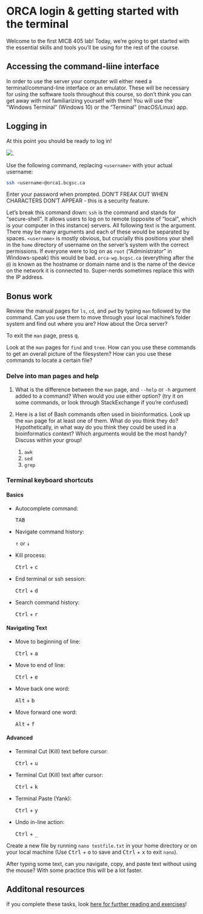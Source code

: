 # ORCA login & getting started with the terminal

Welcome to the first MICB 405 lab! Today, we're going to get started with the essential skills and tools you'll be using for the rest of the course.

## Accessing the command-liine interface

In order to use the server your computer will either need a terminal/command-line interface or an emulator. These will be necessary for using the software tools throughout this course, so don’t think you can get away with not familiarizing yourself with them! You will use the "Windows Terminal" (Windows 10) or the "Terminal" (macOS/Linux) app.

## Logging in

At this point you should be ready to log in!

![](https://media2.giphy.com/media/LcfBYS8BKhCvK/giphy.gif?cid=ecf05e4747b1d69a24ea3b94dd23c9634105af0c7416ebb9&rid=giphy.gif).

Use the following command, replacing `<username>` with your actual username:

```bash
ssh <username>@orca1.bcgsc.ca
```

Enter your password when prompted. DON’T FREAK OUT WHEN CHARACTERS DON’T APPEAR - this is a security feature.

Let’s break this command down: `ssh` is the command and stands for "secure-shell". It allows users to log on to remote (opposite of "local", which is your computer in this instance) servers. All following text is the argument. There may be many arguments and each of these would be separated by spaces. `<username>` is mostly obvious, but crucially this positions your shell in the `home` directory of username on the server’s system with the correct permissions. If everyone were to log on as `root` ("Administrator" in Windows-speak) this would be bad. `orca-wg.bcgsc.ca` (everything after the `@`) is known as the hostname or domain name and is the name of the device on the network it is connected to. Super-nerds sometimes replace this with the IP address.

## Bonus work

Review the manual pages for `ls`, `cd`, and `pwd` by typing `man` followed by the command. Can you use them to move through your local machine's folder system and find out where you are? How about the Orca server?

To exit the `man` page, press <kbd>q</kbd>.

Look at the `man` pages for `find` and `tree`. How can you use these commands to get an overall picture of the filesystem? How can you use these commands to locate a certain file?

### Delve into man pages and help

1.	What is the difference between the `man` page, and `--help` or `-h` argument added to a command? When would you use either option? (try it on some commands, or look through StackExchange if you're confused)

1.	Here is a list of Bash commands often used in bioinformatics. Look up the `man` page for at least one of them. What do you think they do? Hypothetically, in what way do you think they could be used in a bioinformatics context? Which arguments would be the most handy? Discuss within your group!
    1. `awk`
    1. `sed`
    1. `grep`

### Terminal keyboard shortcuts

#### Basics

-   Autocomplete command:

    <kbd>TAB</kbd>
    
-   Navigate command history:

    <kbd>↑</kbd> or <kbd>↓</kbd>
    
-   Kill process:

    <kbd>Ctrl</kbd> + <kbd>c</kbd>
    
-   End terminal or ssh session:

    <kbd>Ctrl</kbd> + <kbd>d</kbd>
    
-   Search command history:

    <kbd>Ctrl</kbd> + <kbd>r</kbd>

#### Navigating Text

-   Move to beginning of line:

    <kbd>Ctrl</kbd> + <kbd>a</kbd>
    
-   Move to end of line:

    <kbd>Ctrl</kbd> + <kbd>e</kbd>
    
-   Move back one word:

    <kbd>Alt</kbd> + <kbd>b</kbd>
    
-   Move forward one word:

    <kbd>Alt</kbd> + <kbd>f</kbd>

#### Advanced

-   Terminal Cut (Kill) text before cursor:

    <kbd>Ctrl</kbd> + <kbd>u</kbd>
    
-   Terminal Cut (Kill) text after cursor:

    <kbd>Ctrl</kbd> + <kbd>k</kbd>
    
-   Terminal Paste (Yank):

    <kbd>Ctrl</kbd> + <kbd>y</kbd>
    
-   Undo in-line action:

    <kbd>Ctrl</kbd> + <kbd>_</kbd>

Create a new file by running `nano testfile.txt` in your home directory or on your local machine (Use <kbd>Ctrl</kbd> + <kbd>o</kbd> to save and <kbd>Ctrl</kbd> + <kbd>x</kbd> to exit `nano`).

After typing some text, can you navigate, copy, and paste text without using the mouse? With some practice this will be a lot faster.

## Additonal resources

If you complete these tasks, look [here for further reading and exercises](https://astrobiomike.github.io/unix/getting-started)!

